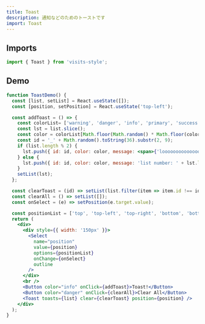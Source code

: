 ```yaml
---
title: Toast
description: 通知などのためのトーストです
import: Toast
---
```


## Imports
```javascript
import { Toast } from 'visits-style';
```

## Demo

```jsx live
function ToastDemo() {
  const [list, setList] = React.useState([]);
  const [position, setPosition] = React.useState('top-left');

  const addToast = () => {
    const colorList= ['warning', 'danger', 'info', 'primary', 'success'];
    const lst = list.slice();
    const color = colorList[Math.floor(Math.random() * Math.floor(colorList.length))];
    const id = '_' + Math.random().toString(36).substr(2, 9);
    if (list.length % 2) {
      lst.push({ id: id, color: color, message: <span>{'looooooooooooooooooooooooooooooong list number: ' + lst.length}</span> });
    } else {
      lst.push({ id: id, color: color, message: 'list number: ' + lst.length });
    }
    setList(lst);
  };

  const clearToast = (id) => setList(list.filter(item => item.id !== id));
  const clearAll = () => setList([]);
  const onSelect = (e) => setPosition(e.target.value);

  const positionList = ['top', 'top-left', 'top-right', 'bottom', 'bottom-left', 'bottom-right'];
  return (
    <div>
      <div style={{ width: '150px' }}>
        <Select
          name="position"
          value={position}
          options={positionList}
          onChange={onSelect}
          outline
        />
      </div>
      <br />
      <Button color="info" onClick={addToast}>Toast!</Button>
      <Button color="danger" onClick={clearAll}>Clear All</Button>
      <Toast toasts={list} clear={clearToast} position={position} />
    </div>
  );
}
```
